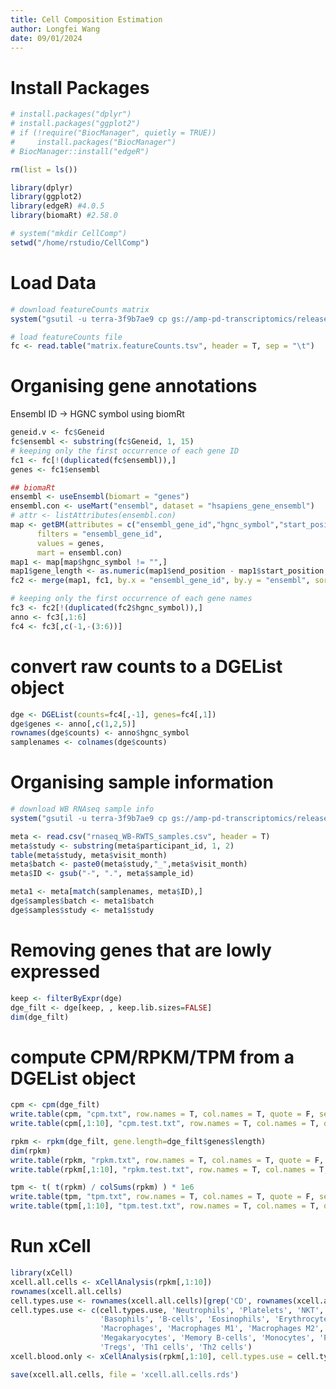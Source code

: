 ```yaml
---
title: Cell Composition Estimation
author: Longfei Wang
date: 09/01/2024
---
```


# Install Packages

```r
# install.packages("dplyr")
# install.packages("ggplot2")
# if (!require("BiocManager", quietly = TRUE))
#     install.packages("BiocManager")
# BiocManager::install("edgeR")

rm(list = ls())

library(dplyr)
library(ggplot2)
library(edgeR) #4.0.5
library(biomaRt) #2.58.0

# system("mkdir CellComp")
setwd("/home/rstudio/CellComp")
```

# Load Data

```r
# download featureCounts matrix
system("gsutil -u terra-3f9b7ae9 cp gs://amp-pd-transcriptomics/releases/2022_v3release_1115/rnaseq-WB-RWTS/subread/feature-counts/matrix.featureCounts.tsv .")

# load featureCounts file
fc <- read.table("matrix.featureCounts.tsv", header = T, sep = "\t")
```

# Organising gene annotations

Ensembl ID -> HGNC symbol using biomRt

```r
geneid.v <- fc$Geneid
fc$ensembl <- substring(fc$Geneid, 1, 15)
# keeping only the first occurrence of each gene ID
fc1 <- fc[!(duplicated(fc$ensembl)),]
genes <- fc1$ensembl

## biomaRt
ensembl <- useEnsembl(biomart = "genes")
ensembl.con <- useMart("ensembl", dataset = "hsapiens_gene_ensembl")
# attr <- listAttributes(ensembl.con)
map <- getBM(attributes = c("ensembl_gene_id","hgnc_symbol","start_position","end_position"),
      filters = "ensembl_gene_id",
      values = genes,
      mart = ensembl.con)
map1 <- map[map$hgnc_symbol != "",]
map1$gene_length <- as.numeric(map1$end_position - map1$start_position + 1)
fc2 <- merge(map1, fc1, by.x = "ensembl_gene_id", by.y = "ensembl", sort = F)

# keeping only the first occurrence of each gene names
fc3 <- fc2[!(duplicated(fc2$hgnc_symbol)),]
anno <- fc3[,1:6]
fc4 <- fc3[,c(-1,-(3:6))]
```

# convert raw counts to a DGEList object

```r
dge <- DGEList(counts=fc4[,-1], genes=fc4[,1])
dge$genes <- anno[,c(1,2,5)]
rownames(dge$counts) <- anno$hgnc_symbol
samplenames <- colnames(dge$counts)
```

# Organising sample information

```r
# download WB RNAseq sample info
system("gsutil -u terra-3f9b7ae9 cp gs://amp-pd-transcriptomics/releases/2022_v3release_1115/rnaseq-WB-RWTS/rnaseq_WB-RWTS_samples.csv .")

meta <- read.csv("rnaseq_WB-RWTS_samples.csv", header = T)
meta$study <- substring(meta$participant_id, 1, 2)
table(meta$study, meta$visit_month)
meta$batch <- paste0(meta$study,"_",meta$visit_month)
meta$ID <- gsub("-", ".", meta$sample_id)

meta1 <- meta[match(samplenames, meta$ID),] 
dge$samples$batch <- meta1$batch
dge$samples$study <- meta1$study

```

# Removing genes that are lowly expressed
```r
keep <- filterByExpr(dge)
dge_filt <- dge[keep, , keep.lib.sizes=FALSE]
dim(dge_filt)
```

# compute CPM/RPKM/TPM from a DGEList object
```r
cpm <- cpm(dge_filt)
write.table(cpm, "cpm.txt", row.names = T, col.names = T, quote = F, sep = "\t")
write.table(cpm[,1:10], "cpm.test.txt", row.names = T, col.names = T, quote = F, sep = "\t")

rpkm <- rpkm(dge_filt, gene.length=dge_filt$genes$length)
dim(rpkm)
write.table(rpkm, "rpkm.txt", row.names = T, col.names = T, quote = F, sep = "\t")
write.table(rpkm[,1:10], "rpkm.test.txt", row.names = T, col.names = T, quote = F, sep = "\t")

tpm <- t( t(rpkm) / colSums(rpkm) ) * 1e6
write.table(tpm, "tpm.txt", row.names = T, col.names = T, quote = F, sep = "\t")
write.table(tpm[,1:10], "tpm.test.txt", row.names = T, col.names = T, quote = F, sep = "\t")

```

# Run xCell
```r
library(xCell)
xcell.all.cells <- xCellAnalysis(rpkm[,1:10])
rownames(xcell.all.cells)
cell.types.use <- rownames(xcell.all.cells)[grep('CD', rownames(xcell.all.cells))]
cell.types.use <- c(cell.types.use, 'Neutrophils', 'Platelets', 'NKT', 'NK cells',
                    'Basophils', 'B-cells', 'Eosinophils', 'Erythrocytes', 'HSC',
                    'Macrophages', 'Macrophages M1', 'Macrophages M2', 'Mast cells',
                    'Megakaryocytes', 'Memory B-cells', 'Monocytes', 'Plasma cells',
                    'Tregs', 'Th1 cells', 'Th2 cells')
xcell.blood.only <- xCellAnalysis(rpkm[,1:10], cell.types.use = cell.types.use) 

save(xcell.all.cells, file = 'xcell.all.cells.rds')
```